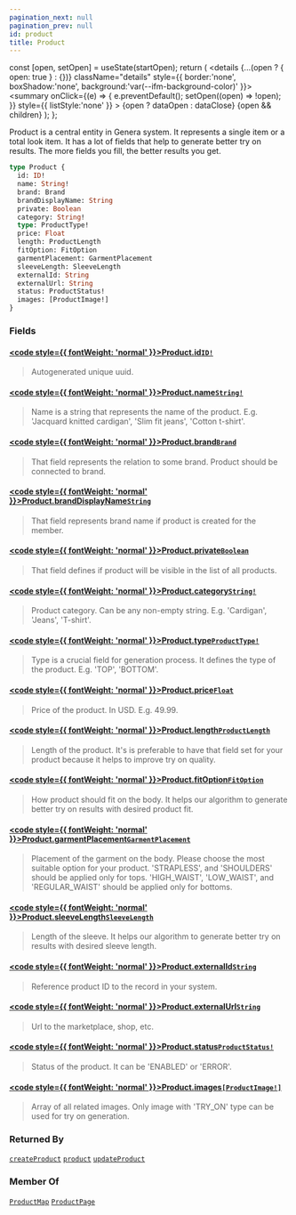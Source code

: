 ```yaml
---
pagination_next: null
pagination_prev: null
id: product
title: Product
---
```









  const [open, setOpen] = useState(startOpen);
  return (
    <details {...(open ? { open: true } : {})} className="details" style={{ border:'none', boxShadow:'none', background:'var(--ifm-background-color)' }}>
      <summary
        onClick={(e) => {
          e.preventDefault();
          setOpen((open) => !open);
        }}
        style={{ listStyle:'none' }}
      >
      {open ? dataOpen : dataClose}
      </summary>
      {open && children}
    </details>
  );
};








Product is a central entity in Genera system. It represents a single item or a total look item.
It has a lot of fields that help to generate better try on results. The more fields you fill, the better results you get.


```graphql
type Product {
  id: ID!
  name: String!
  brand: Brand
  brandDisplayName: String
  private: Boolean
  category: String!
  type: ProductType!
  price: Float
  length: ProductLength
  fitOption: FitOption
  garmentPlacement: GarmentPlacement
  sleeveLength: SleeveLength
  externalId: String
  externalUrl: String
  status: ProductStatus!
  images: [ProductImage!]
}
```




### Fields

#### [<code style={{ fontWeight: 'normal' }}>Product.<b>id</b></code>](#)<Bullet />[`ID!`](/types/scalars/id) <Badge class="badge badge--secondary" text="non-null"/> <Badge class="badge badge--secondary" text="scalar"/> 
> 
> 
> Autogenerated unique uuid.
> 

#### [<code style={{ fontWeight: 'normal' }}>Product.<b>name</b></code>](#)<Bullet />[`String!`](/types/scalars/string) <Badge class="badge badge--secondary" text="non-null"/> <Badge class="badge badge--secondary" text="scalar"/> 
> 
> 
> Name is a string that represents the name of the product. E.g. 'Jacquard knitted cardigan', 'Slim fit jeans', 'Cotton t-shirt'.
> 

#### [<code style={{ fontWeight: 'normal' }}>Product.<b>brand</b></code>](#)<Bullet />[`Brand`](/types/objects/brand) <Badge class="badge badge--secondary" text="object"/> 
> 
> 
> That field represents the relation to some brand. Product should be connected to brand.
> 

#### [<code style={{ fontWeight: 'normal' }}>Product.<b>brandDisplayName</b></code>](#)<Bullet />[`String`](/types/scalars/string) <Badge class="badge badge--secondary" text="scalar"/> 
> 
> 
> That field represents brand name if product is created for the member.
> 

#### [<code style={{ fontWeight: 'normal' }}>Product.<b>private</b></code>](#)<Bullet />[`Boolean`](/types/scalars/boolean) <Badge class="badge badge--secondary" text="scalar"/> 
> 
> 
> That field defines if product will be visible in the list of all products.
> 

#### [<code style={{ fontWeight: 'normal' }}>Product.<b>category</b></code>](#)<Bullet />[`String!`](/types/scalars/string) <Badge class="badge badge--secondary" text="non-null"/> <Badge class="badge badge--secondary" text="scalar"/> 
> 
> 
> Product category. Can be any non-empty string. E.g. 'Cardigan', 'Jeans', 'T-shirt'.
> 

#### [<code style={{ fontWeight: 'normal' }}>Product.<b>type</b></code>](#)<Bullet />[`ProductType!`](/types/enums/product-type) <Badge class="badge badge--secondary" text="non-null"/> <Badge class="badge badge--secondary" text="enum"/> 
> 
> 
> Type is a crucial field for generation process. It defines the type of the product. E.g. 'TOP', 'BOTTOM'.
> 

#### [<code style={{ fontWeight: 'normal' }}>Product.<b>price</b></code>](#)<Bullet />[`Float`](/types/scalars/float) <Badge class="badge badge--secondary" text="scalar"/> 
> 
> 
> Price of the product. In USD. E.g. 49.99.
> 

#### [<code style={{ fontWeight: 'normal' }}>Product.<b>length</b></code>](#)<Bullet />[`ProductLength`](/types/enums/product-length) <Badge class="badge badge--secondary" text="enum"/> 
> 
> 
> Length of the product. It's is preferable to have that field set for your product because it helps to improve try on quality.
> 

#### [<code style={{ fontWeight: 'normal' }}>Product.<b>fitOption</b></code>](#)<Bullet />[`FitOption`](/types/enums/fit-option) <Badge class="badge badge--secondary" text="enum"/> 
> 
> 
> How product should fit on the body. It helps our algorithm to generate better try on results with desired product fit.
> 

#### [<code style={{ fontWeight: 'normal' }}>Product.<b>garmentPlacement</b></code>](#)<Bullet />[`GarmentPlacement`](/types/enums/garment-placement) <Badge class="badge badge--secondary" text="enum"/> 
> 
> 
> Placement of the garment on the body. Please choose the most suitable option for your product. 'STRAPLESS', and 'SHOULDERS' should be applied only for tops. 'HIGH_WAIST', 'LOW_WAIST', and 'REGULAR_WAIST' should be applied only for bottoms.
> 

#### [<code style={{ fontWeight: 'normal' }}>Product.<b>sleeveLength</b></code>](#)<Bullet />[`SleeveLength`](/types/enums/sleeve-length) <Badge class="badge badge--secondary" text="enum"/> 
> 
> 
> Length of the sleeve. It helps our algorithm to generate better try on results with desired sleeve length.
> 

#### [<code style={{ fontWeight: 'normal' }}>Product.<b>externalId</b></code>](#)<Bullet />[`String`](/types/scalars/string) <Badge class="badge badge--secondary" text="scalar"/> 
> 
> 
> Reference product ID to the record in your system.
> 

#### [<code style={{ fontWeight: 'normal' }}>Product.<b>externalUrl</b></code>](#)<Bullet />[`String`](/types/scalars/string) <Badge class="badge badge--secondary" text="scalar"/> 
> 
> 
> Url to the marketplace, shop, etc.
> 

#### [<code style={{ fontWeight: 'normal' }}>Product.<b>status</b></code>](#)<Bullet />[`ProductStatus!`](/types/enums/product-status) <Badge class="badge badge--secondary" text="non-null"/> <Badge class="badge badge--secondary" text="enum"/> 
> 
> 
> Status of the product. It can be 'ENABLED' or 'ERROR'.
> 

#### [<code style={{ fontWeight: 'normal' }}>Product.<b>images</b></code>](#)<Bullet />[`[ProductImage!]`](/types/objects/product-image) <Badge class="badge badge--secondary" text="list"/> <Badge class="badge badge--secondary" text="object"/> 
> 
> 
> Array of all related images. Only image with 'TRY_ON' type can be used for try on generation.
> 





### Returned By

[`createProduct`](/api/mutations/create-product)  <Badge class="badge badge--secondary" text="mutation"/><Bullet />[`product`](/api/queries/product)  <Badge class="badge badge--secondary" text="query"/><Bullet />[`updateProduct`](/api/mutations/update-product)  <Badge class="badge badge--secondary" text="mutation"/>

### Member Of

[`ProductMap`](/types/objects/product-map)  <Badge class="badge badge--secondary" text="object"/><Bullet />[`ProductPage`](/types/objects/product-page)  <Badge class="badge badge--secondary" text="object"/>

